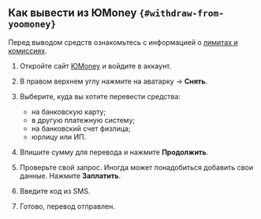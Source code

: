 
<Check/>

## Как вывести из ЮMoney `{#withdraw-from-yoomoney}`

<Note mode="note" title="Примечание">

Перед выводом средств ознакомьтесь с информацией о [лимитах и комиссиях](https://yoomoney.ru/page?id=536224).

</Note>

1. Откройте сайт [ЮMoney](https://yoomoney.ru/?lang=ru) и войдите в аккаунт.

1. В правом верхнем углу нажмите на аватарку → **Снять**.

1. Выберите, куда вы хотите перевести средства:

    - на банковскую карту;
    - в другую платежную систему;
    - на банковский счет физлица;
    - юрлицу или ИП.

1. Впишите сумму для перевода и нажмите **Продолжить**.

1. Проверьте свой запрос. Иногда может понадобиться добавить свои данные. Нажмите **Заплатить**.

1. Введите код из SMS.

1. Готово, перевод отправлен.
